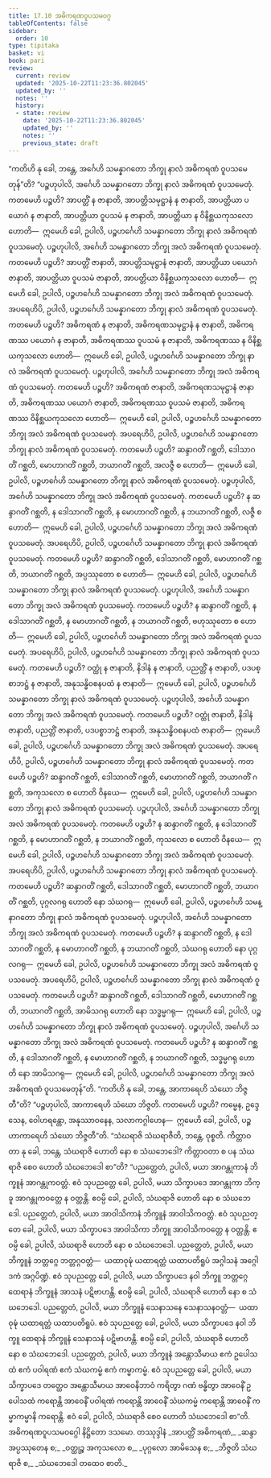 ```yaml
---
title: 17.10 အဓိကရဏဝူပသမဝဂ္ဂ
tableOfContents: false
sidebar:
  order: 10
type: tipitaka
basket: vi
book: pari
review:
  current: review
  updated: '2025-10-22T11:23:36.802045'
  updated_by: ''
  notes: ''
  history:
  - state: review
    date: '2025-10-22T11:23:36.802045'
    updated_by: ''
    notes: ''
    previous_state: draft
---
```



<ReviewStatus review={frontmatter.review} showDetails={true} />

<HypothesisAnnotation frontmatter={frontmatter} />

<DynamicBreadcrumb />

<Division number="457" book="pari" e="ch" v="5" p="346">

<Paragraph number="2124" book="pari">
“ကတိဟိ နု ခေါ, ဘန္တေ, အင်္ဂေဟိ သမန္နာဂတော ဘိက္ခု နာလံ အဓိကရဏံ ဝူပသမေတုန်”တိ?
</Paragraph>

<Paragraph number="2125" book="pari">
“ပဉ္စဟုပါလိ, အင်္ဂေဟိ သမန္နာဂတော ဘိက္ခု နာလံ အဓိကရဏံ ဝူပသမေတုံ. ကတမေဟိ ပဉ္စဟိ? အာပတ္တိံ န ဇာနာတိ, အာပတ္တိသမုဋ္ဌာနံ န ဇာနာတိ, အာပတ္တိယာ ပယောဂံ န ဇာနာတိ, အာပတ္တိယာ ဝူပသမံ န ဇာနာတိ, အာပတ္တိယာ န ဝိနိစ္ဆယကုသလော ဟောတိ—  ဣမေဟိ ခေါ, ဥပါလိ, ပဉ္စဟင်္ဂေဟိ သမန္နာဂတော ဘိက္ခု နာလံ အဓိကရဏံ ဝူပသမေတုံ. ပဉ္စဟုပါလိ, အင်္ဂေဟိ သမန္နာဂတော ဘိက္ခု အလံ အဓိကရဏံ ဝူပသမေတုံ. ကတမေဟိ ပဉ္စဟိ? အာပတ္တိံ ဇာနာတိ, အာပတ္တိသမုဋ္ဌာနံ ဇာနာတိ, အာပတ္တိယာ ပယောဂံ ဇာနာတိ, အာပတ္တိယာ ဝူပသမံ ဇာနာတိ, အာပတ္တိယာ ဝိနိစ္ဆယကုသလော ဟောတိ—  ဣမေဟိ ခေါ, ဥပါလိ, ပဉ္စဟင်္ဂေဟိ သမန္နာဂတော ဘိက္ခု အလံ အဓိကရဏံ ဝူပသမေတုံ.
</Paragraph>

<Paragraph number="2126" book="pari">
အပရေဟိပိ, ဥပါလိ, ပဉ္စဟင်္ဂေဟိ သမန္နာဂတော ဘိက္ခု နာလံ အဓိကရဏံ ဝူပသမေတုံ. ကတမေဟိ ပဉ္စဟိ? အဓိကရဏံ န ဇာနာတိ, အဓိကရဏသမုဋ္ဌာနံ န ဇာနာတိ, အဓိကရဏဿ ပယောဂံ န ဇာနာတိ, အဓိကရဏဿ ဝူပသမံ န ဇာနာတိ, အဓိကရဏဿ န ဝိနိစ္ဆယကုသလော ဟောတိ—  ဣမေဟိ ခေါ, ဥပါလိ, ပဉ္စဟင်္ဂေဟိ သမန္နာဂတော ဘိက္ခု နာလံ အဓိကရဏံ ဝူပသမေတုံ.
</Paragraph>

<Paragraph number="2127" book="pari">
ပဉ္စဟုပါလိ, အင်္ဂေဟိ သမန္နာဂတော ဘိက္ခု အလံ အဓိကရဏံ ဝူပသမေတုံ. ကတမေဟိ ပဉ္စဟိ? အဓိကရဏံ ဇာနာတိ, အဓိကရဏသမုဋ္ဌာနံ ဇာနာတိ, အဓိကရဏဿ ပယောဂံ ဇာနာတိ, အဓိကရဏဿ ဝူပသမံ ဇာနာတိ, အဓိကရဏဿ ဝိနိစ္ဆယကုသလော ဟောတိ—  ဣမေဟိ ခေါ, ဥပါလိ, ပဉ္စဟင်္ဂေဟိ သမန္နာဂတော ဘိက္ခု အလံ အဓိကရဏံ ဝူပသမေတုံ.
</Paragraph>

<Paragraph number="2128" book="pari">
အပရေဟိပိ, ဥပါလိ, ပဉ္စဟင်္ဂေဟိ သမန္နာဂတော ဘိက္ခု နာလံ အဓိကရဏံ ဝူပသမေတုံ. ကတမေဟိ ပဉ္စဟိ? ဆန္ဒာဂတိံ ဂစ္ဆတိ, ဒေါသာဂတိံ ဂစ္ဆတိ, မောဟာဂတိံ ဂစ္ဆတိ, ဘယာဂတိံ ဂစ္ဆတိ, အလဇ္ဇီ စ ဟောတိ—  ဣမေဟိ ခေါ, ဥပါလိ, ပဉ္စဟင်္ဂေဟိ သမန္နာဂတော ဘိက္ခု နာလံ အဓိကရဏံ ဝူပသမေတုံ. ပဉ္စဟုပါလိ, အင်္ဂေဟိ သမန္နာဂတော ဘိက္ခု အလံ အဓိကရဏံ ဝူပသမေတုံ. ကတမေဟိ ပဉ္စဟိ? န ဆန္ဒာဂတိံ ဂစ္ဆတိ, န ဒေါသာဂတိံ ဂစ္ဆတိ, န မောဟာဂတိံ ဂစ္ဆတိ, န ဘယာဂတိံ ဂစ္ဆတိ, လဇ္ဇီ စ ဟောတိ—  ဣမေဟိ ခေါ, ဥပါလိ, ပဉ္စဟင်္ဂေဟိ သမန္နာဂတော ဘိက္ခု အလံ အဓိကရဏံ ဝူပသမေတုံ.
</Paragraph>

<Paragraph number="2129" book="pari">
အပရေဟိပိ, ဥပါလိ, ပဉ္စဟင်္ဂေဟိ သမန္နာဂတော ဘိက္ခု နာလံ အဓိကရဏံ ဝူပသမေတုံ. ကတမေဟိ ပဉ္စဟိ? ဆန္ဒာဂတိံ ဂစ္ဆတိ, ဒေါသာဂတိံ ဂစ္ဆတိ, မောဟာဂတိံ ဂစ္ဆတိ, ဘယာဂတိံ ဂစ္ဆတိ, အပ္ပဿုတော စ ဟောတိ—  ဣမေဟိ ခေါ, ဥပါလိ, ပဉ္စဟင်္ဂေဟိ သမန္နာဂတော ဘိက္ခု နာလံ အဓိကရဏံ ဝူပသမေတုံ. ပဉ္စဟုပါလိ, အင်္ဂေဟိ သမန္နာဂတော ဘိက္ခု အလံ အဓိကရဏံ ဝူပသမေတုံ. ကတမေဟိ ပဉ္စဟိ? န ဆန္ဒာဂတိံ ဂစ္ဆတိ, န ဒေါသာဂတိံ ဂစ္ဆတိ, န မောဟာဂတိံ ဂစ္ဆတိ, န ဘယာဂတိံ ဂစ္ဆတိ, ဗဟုဿုတော စ ဟောတိ—  ဣမေဟိ ခေါ, ဥပါလိ, ပဉ္စဟင်္ဂေဟိ သမန္နာဂတော ဘိက္ခု အလံ အဓိကရဏံ ဝူပသမေတုံ.
</Paragraph>

<Paragraph number="2130" book="pari">
အပရေဟိပိ, ဥပါလိ, ပဉ္စဟင်္ဂေဟိ သမန္နာဂတော ဘိက္ခု နာလံ အဓိကရဏံ ဝူပသမေတုံ. ကတမေဟိ ပဉ္စဟိ? ဝတ္ထုံ န ဇာနာတိ, နိဒါနံ န ဇာနာတိ, ပညတ္တိံ န ဇာနာတိ, ပဒပစ္စာဘဋ္ဌံ န ဇာနာတိ, အနုသန္ဓိဝစနပထံ န ဇာနာတိ—  ဣမေဟိ ခေါ, ဥပါလိ, ပဉ္စဟင်္ဂေဟိ သမန္နာဂတော ဘိက္ခု နာလံ အဓိကရဏံ ဝူပသမေတုံ. ပဉ္စဟုပါလိ, အင်္ဂေဟိ သမန္နာဂတော ဘိက္ခု အလံ အဓိကရဏံ ဝူပသမေတုံ. ကတမေဟိ ပဉ္စဟိ? ဝတ္ထုံ ဇာနာတိ, နိဒါနံ ဇာနာတိ, ပညတ္တိံ ဇာနာတိ, ပဒပစ္စာဘဋ္ဌံ ဇာနာတိ, အနုသန္ဓိဝစနပထံ ဇာနာတိ—  ဣမေဟိ ခေါ, ဥပါလိ, ပဉ္စဟင်္ဂေဟိ သမန္နာဂတော ဘိက္ခု အလံ အဓိကရဏံ ဝူပသမေတုံ.
</Paragraph>

<Paragraph number="2131" book="pari">
အပရေဟိပိ, ဥပါလိ, ပဉ္စဟင်္ဂေဟိ သမန္နာဂတော ဘိက္ခု နာလံ အဓိကရဏံ ဝူပသမေတုံ. ကတမေဟိ ပဉ္စဟိ? ဆန္ဒာဂတိံ ဂစ္ဆတိ, ဒေါသာဂတိံ ဂစ္ဆတိ, မောဟာဂတိံ ဂစ္ဆတိ, ဘယာဂတိံ ဂစ္ဆတိ, အကုသလော စ ဟောတိ ဝိနယေ—  ဣမေဟိ ခေါ, ဥပါလိ, ပဉ္စဟင်္ဂေဟိ သမန္နာဂတော ဘိက္ခု နာလံ အဓိကရဏံ ဝူပသမေတုံ. ပဉ္စဟုပါလိ, အင်္ဂေဟိ သမန္နာဂတော ဘိက္ခု အလံ အဓိကရဏံ ဝူပသမေတုံ. ကတမေဟိ ပဉ္စဟိ? န ဆန္ဒာဂတိံ ဂစ္ဆတိ, န ဒေါသာဂတိံ ဂစ္ဆတိ, န မောဟာဂတိံ ဂစ္ဆတိ, န ဘယာဂတိံ ဂစ္ဆတိ, ကုသလော စ ဟောတိ ဝိနယေ—  ဣမေဟိ ခေါ, ဥပါလိ, ပဉ္စဟင်္ဂေဟိ သမန္နာဂတော ဘိက္ခု အလံ အဓိကရဏံ ဝူပသမေတုံ.
</Paragraph>

<Paragraph number="2132" book="pari">
အပရေဟိပိ, ဥပါလိ, ပဉ္စဟင်္ဂေဟိ သမန္နာဂတော ဘိက္ခု နာလံ အဓိကရဏံ ဝူပသမေတုံ. ကတမေဟိ ပဉ္စဟိ? ဆန္ဒာဂတိံ ဂစ္ဆတိ, ဒေါသာဂတိံ ဂစ္ဆတိ, မောဟာဂတိံ ဂစ္ဆတိ, ဘယာဂတိံ ဂစ္ဆတိ, ပုဂ္ဂလဂရု ဟောတိ နော သံဃဂရု—  ဣမေဟိ ခေါ, ဥပါလိ, ပဉ္စဟင်္ဂေဟိ သမန္နာဂတော ဘိက္ခု နာလံ အဓိကရဏံ ဝူပသမေတုံ. ပဉ္စဟုပါလိ, အင်္ဂေဟိ သမန္နာဂတော ဘိက္ခု အလံ အဓိကရဏံ ဝူပသမေတုံ. ကတမေဟိ ပဉ္စဟိ? န ဆန္ဒာဂတိံ ဂစ္ဆတိ, န ဒေါသာဂတိံ ဂစ္ဆတိ, န မောဟာဂတိံ ဂစ္ဆတိ, န ဘယာဂတိံ ဂစ္ဆတိ, သံဃဂရု ဟောတိ နော ပုဂ္ဂလဂရု—  ဣမေဟိ ခေါ, ဥပါလိ, ပဉ္စဟင်္ဂေဟိ သမန္နာဂတော ဘိက္ခု အလံ အဓိကရဏံ ဝူပသမေတုံ.
</Paragraph>

<Paragraph number="2133" book="pari">
အပရေဟိပိ, ဥပါလိ, ပဉ္စဟင်္ဂေဟိ သမန္နာဂတော ဘိက္ခု နာလံ အဓိကရဏံ ဝူပသမေတုံ. ကတမေဟိ ပဉ္စဟိ? ဆန္ဒာဂတိံ ဂစ္ဆတိ, ဒေါသာဂတိံ ဂစ္ဆတိ, မောဟာဂတိံ ဂစ္ဆတိ, ဘယာဂတိံ ဂစ္ဆတိ, အာမိသဂရု ဟောတိ နော သဒ္ဓမ္မဂရု—  ဣမေဟိ ခေါ, ဥပါလိ, ပဉ္စဟင်္ဂေဟိ သမန္နာဂတော ဘိက္ခု နာလံ အဓိကရဏံ ဝူပသမေတုံ. ပဉ္စဟုပါလိ, အင်္ဂေဟိ သမန္နာဂတော ဘိက္ခု အလံ အဓိကရဏံ ဝူပသမေတုံ. ကတမေဟိ ပဉ္စဟိ? န ဆန္ဒာဂတိံ ဂစ္ဆတိ, န ဒေါသာဂတိံ ဂစ္ဆတိ, န မောဟာဂတိံ ဂစ္ဆတိ, န ဘယာဂတိံ ဂစ္ဆတိ, သဒ္ဓမ္မဂရု ဟောတိ နော အာမိသဂရု—  ဣမေဟိ ခေါ, ဥပါလိ, ပဉ္စဟင်္ဂေဟိ သမန္နာဂတော ဘိက္ခု အလံ အဓိကရဏံ ဝူပသမေတုန်”တိ.
</Paragraph>

</Division>
<Division number="458" book="pari" e="ch" v="5" p="349">

<Paragraph number="2134" book="pari">
“ကတိဟိ နု ခေါ, ဘန္တေ, အာကာရေဟိ သံဃော ဘိဇ္ဇတီ”တိ? “ပဉ္စဟုပါလိ, အာကာရေဟိ သံဃော ဘိဇ္ဇတိ. ကတမေဟိ ပဉ္စဟိ? ကမ္မေန, ဥဒ္ဒေသေန, ဝေါဟရန္တော, အနုဿာဝနေန, သလာကဂ္ဂါဟေန—  ဣမေဟိ ခေါ, ဥပါလိ, ပဉ္စဟာကာရေဟိ သံဃော ဘိဇ္ဇတီ”တိ.
</Paragraph>

<Paragraph number="2135" book="pari">
“သံဃရာဇိ သံဃရာဇီတိ, ဘန္တေ, ဝုစ္စတိ. ကိတ္တာဝတာ နု ခေါ, ဘန္တေ, သံဃရာဇိ ဟောတိ နော စ သံဃဘေဒေါ? ကိတ္တာဝတာ စ ပန သံဃရာဇိ စေဝ ဟောတိ သံဃဘေဒေါ စာ”တိ? “ပညတ္တေတံ, ဥပါလိ, မယာ အာဂန္တုကာနံ ဘိက္ခူနံ အာဂန္တုကဝတ္တံ. ဧဝံ သုပညတ္တေ ခေါ, ဥပါလိ, မယာ သိက္ခာပဒေ အာဂန္တုကာ ဘိက္ခူ အာဂန္တုကဝတ္တေ န ဝတ္တန္တိ. ဧဝမ္ပိ ခေါ, ဥပါလိ, သံဃရာဇိ ဟောတိ နော စ သံဃဘေဒေါ. ပညတ္တေတံ, ဥပါလိ, မယာ အာဝါသိကာနံ ဘိက္ခူနံ အာဝါသိကဝတ္တံ. ဧဝံ သုပညတ္တေ ခေါ, ဥပါလိ, မယာ သိက္ခာပဒေ အာဝါသိကာ ဘိက္ခူ အာဝါသိကဝတ္တေ န ဝတ္တန္တိ. ဧဝမ္ပိ ခေါ, ဥပါလိ, သံဃရာဇိ ဟောတိ နော စ သံဃဘေဒေါ. ပညတ္တေတံ, ဥပါလိ, မယာ ဘိက္ခူနံ ဘတ္တဂ္ဂေ ဘတ္တဂ္ဂဝတ္တံ—  ယထာဝုဍ္ဎံ ယထာရတ္တံ ယထာပတိရူပံ အဂ္ဂါသနံ အဂ္ဂေါဒကံ အဂ္ဂပိဏ္ဍံ. ဧဝံ သုပညတ္တေ ခေါ, ဥပါလိ, မယာ သိက္ခာပဒေ နဝါ ဘိက္ခူ ဘတ္တဂ္ဂေ ထေရာနံ ဘိက္ခူနံ အာသနံ ပဋိဗာဟန္တိ. ဧဝမ္ပိ ခေါ, ဥပါလိ, သံဃရာဇိ ဟောတိ နော စ သံဃဘေဒေါ. ပညတ္တေတံ, ဥပါလိ, မယာ ဘိက္ခူနံ သေနာသနေ သေနာသနဝတ္တံ—  ယထာဝုဍ္ဎံ ယထာရတ္တံ ယထာပတိရူပံ. ဧဝံ သုပညတ္တေ ခေါ, ဥပါလိ, မယာ သိက္ခာပဒေ နဝါ ဘိက္ခူ ထေရာနံ ဘိက္ခူနံ သေနာသနံ ပဋိဗာဟန္တိ. ဧဝမ္ပိ ခေါ, ဥပါလိ, သံဃရာဇိ ဟောတိ နော စ သံဃဘေဒေါ. ပညတ္တေတံ, ဥပါလိ, မယာ ဘိက္ခူနံ အန္တောသီမာယ ဧကံ ဥပေါသထံ ဧကံ ပဝါရဏံ ဧကံ သံဃကမ္မံ ဧကံ ကမ္မာကမ္မံ. ဧဝံ သုပညတ္တေ ခေါ, ဥပါလိ, မယာ သိက္ခာပဒေ တတ္ထေဝ အန္တောသီမာယ အာဝေနိဘာဝံ ကရိတွာ ဂဏံ ဗန္ဓိတွာ အာဝေနိံ ဥပေါသထံ ကရောန္တိ အာဝေနိံ ပဝါရဏံ ကရောန္တိ အာဝေနိံ သံဃကမ္မံ ကရောန္တိ အာဝေနိံ ကမ္မာကမ္မာနိ ကရောန္တိ. ဧဝံ ခေါ, ဥပါလိ, သံဃရာဇိ စေဝ ဟောတိ သံဃဘေဒေါ စာ”တိ.

</Paragraph>
</Division>

<Paragraph number="2136" type="center" book="pari">
အဓိကရဏဝူပသမဝဂ္ဂေါ နိဋ္ဌိတော ဒသမော.



</Paragraph>

<Paragraph number="2137" type="center" book="pari">
တဿုဒ္ဒါနံ


</Paragraph>

<Paragraph number="2138" type="verses" book="pari">
_အာပတ္တိံ အဓိကရဏံ,_  
_ဆန္ဒာ အပ္ပဿုတေန စ;_  
_ဝတ္ထုဉ္စ အကုသလော စ,_  
_ပုဂ္ဂလော အာမိသေန စ;_  
_ဘိဇ္ဇတိ သံဃရာဇိ စ,_  
_သံဃဘေဒေါ တထေဝ စာတိ._
</Paragraph>